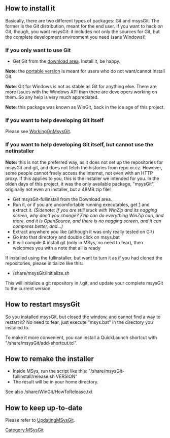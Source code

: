 <!-- #summary How to install msysGit -->

== How to install it ==

Basically, there are two different types of packages: Git and msysGit.  The former is the Git distribution, meant for the end user.  If you want to hack ''on'' Git, though, you want msysGit: it includes not only the sources for Git, but the complete development environment you need (sans Windows)!

=== If you only want to use Git ===

* Get Git from the [http://code.google.com/p/msysgit/downloads/list download area].  Install it, be happy.

'''Note''': the [http://en.wikipedia.org/wiki/Portable_application portable version] is meant for users who do not want/cannot install Git.

'''Note''': Git for Windows is not as stable as Git for anything else.  There are more issues with the Windows API than there are developers working on them.  So any help is very much appreciated.

'''Note''': this package was known as WinGit, back in the ice age of this project.

=== If you want to help developing Git itself ===

Please see [[MSysGit:WorkingOnMsysGit|WorkingOnMsysGit]].

=== If you want to help developing Git itself, but cannot use the netinstaller ===

'''Note:''' this is not the preferred way, as it does not set up the repositories for msysGit and git, and does not fetch the histories from repo.or.cz.  However, some people cannot freely access the internet, not even with an HTTP proxy.  If this applies to you, this is the installer we intended for you.  In the olden days of this project, it was the only available package, "msysGit", originally not even an installer, but a 48MB zip file!

* Get msysGit-fullinstall from the Download area.
* Run it, or if you are uncomfortable running executables, get [http://www.7-zip.org] and extract it.  ''(Sidenote: If you are still stuck with WinZip and its nagging screen, why don't you change?  7zip can do everything WinZip can, and more, and it is OpenSource, and there is no nagging screen, and it can compress better, and...)''
* Extract anywhere you like (although it was only really tested on C:\)
* Go into that directory and double click on msys.bat
* It will compile & install git (only in MSys, no need to fear), then welcomes you with a note that all is ready

If installed using the fullinstaller, but want to turn it as if you had cloned the repositories, please initialize like this:

* /share/msysGit/initialize.sh

This will initialize a git repository in /.git, and update your complete msysGit to the current version.

== How to restart msysGit ==

So you installed msysGit, but closed the window, and cannot find a way to restart it?  No need to fear, just execute "msys.bat" in the directory you installed to.

To make it more convenient, you can install a QuickLaunch shortcut with "/share/msysGit/add-shortcut.tcl".

== How to remake the installer ==

* Inside MSys, run the script like this: "/share/msysGit-fullinstall/release.sh VERSION"
* The result will be in your home directory.

See also /share/WinGit/HowToRelease.txt

== How to keep up-to-date ==

Please refer to [[MSysGit:UpdatingMSysGit|UpdatingMSysGit]].
[[Category:MSysGit]]